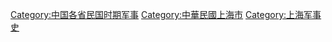 [[Category:中国各省民国时期军事|Category:中国各省民国时期军事]]
[[Category:中華民國上海市|Category:中華民國上海市]]
[[Category:上海军事史|Category:上海军事史]]